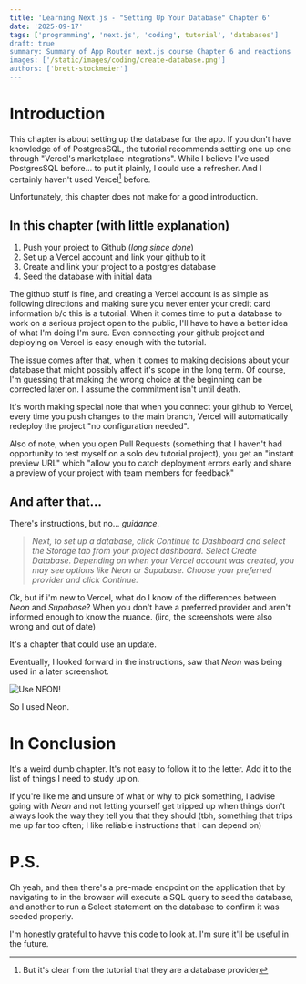 ```yaml
---
title: 'Learning Next.js - "Setting Up Your Database" Chapter 6'
date: '2025-09-17'
tags: ['programming', 'next.js', 'coding', tutorial', 'databases']
draft: true
summary: Summary of App Router next.js course Chapter 6 and reactions
images: ['/static/images/coding/create-database.png']
authors: ['brett-stockmeier']
---
```


# Introduction
This chapter is about setting up the database for the app. If you don't have knowledge of of PostgresSQL, the tutorial recommends setting one up one through "Vercel's marketplace integrations". While I believe I've used PostgresSQL before... to put it plainly, I could use a refresher. And I certainly haven't used Vercel[^1] before.

Unfortunately, this chapter does not make for a good introduction.

## In this chapter (with little explanation)

1. Push your project to Github (*long since done*)
1. Set up a Vercel account and link your github to it
1. Create and link your project to a postgres database
1. Seed the database with initial data

The github stuff is fine, and creating a Vercel account is as simple as following directions and making sure you never enter your credit card information b/c this is a tutorial. When it comes time to put a database to work on a serious project open to the public, I'll have to have a better idea of what I'm doing I'm sure. Even connecting your github project and deploying on Vercel is easy enough with the tutorial.

The issue comes after that, when it comes to making decisions about your database that might possibly affect it's scope in the long term. Of course, I'm guessing that making the wrong choice at the beginning can be corrected later on. I assume the commitment isn't until death.

It's worth making special note that when you connect your github to Vercel, every time you push changes to the main branch, Vercel will automatically redeploy the project "no configuration needed".

Also of note, when you open Pull Requests (something that I haven't had opportunity to test myself on a solo dev tutorial project), you get an "instant preview URL" which "allow you to catch deployment errors early and share a preview of your project with team members for feedback"

## And after that...

There's instructions, but no... *guidance*. 

> *Next, to set up a database, click Continue to Dashboard and select the Storage tab from your project dashboard. Select Create Database. Depending on when your Vercel account was created, you may see options like Neon or Supabase. Choose your preferred provider and click Continue.*

Ok, but if i'm new to Vercel, what do I know of the differences between *Neon* and *Supabase*? When you don't have a preferred provider and aren't informed enough to know the nuance. (iirc, the screenshots were also wrong and out of date)

It's a chapter that could use an update. 

Eventually, I looked forward in the instructions, saw that *Neon* was being used in a later screenshot.

![Use NEON!](/static/images/coding/create-database.png)

So I used Neon.

# In Conclusion
It's a weird dumb chapter. It's not easy to follow it to the letter. Add it to the list of things I need to study up on.

If you're like me and unsure of what or why to pick something, I advise going with *Neon* and not letting yourself get tripped up when things don't always look the way they tell you that they should (tbh, something that trips me up far too often; I like reliable instructions that I can depend on)

# P.S.

Oh yeah, and then there's a pre-made endpoint on the application that by navigating to in the browser will execute a SQL query to seed the database, and another to run a Select statement on the database to confirm it was seeded properly.

I'm honestly grateful to havve this code to look at. I'm sure it'll be useful in the future.

[^1]: But it's clear from the tutorial that they are a database provider